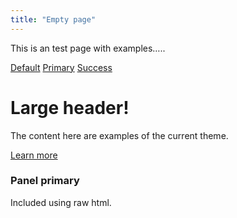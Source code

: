 ```yaml
---
title: "Empty page"
---
```


This is an test page with examples.....  

<a href="#" class="btn btn-default">Default</a>
<a href="#" class="btn btn-primary">Primary</a>
<a href="#" class="btn btn-success">Success</a>

<div class="jumbotron">
  <h1>Large header!</h1>
  <p>The content here are examples of the current theme.</p>
  <p><a href="http://bootswatch.com/cerulean/" class="btn btn-primary btn-lg">Learn more</a></p>
</div>


<div class="panel panel-primary">
  <div class="panel-heading"><h3 class="panel-title">Panel primary</h3></div>
  <div class="panel-body">Included using raw html.</div>
</div>
